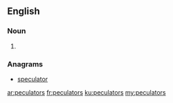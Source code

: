 ==English==

===Noun===
{{head|en|plural}}

# {{plural of|peculator|lang=en|nocat=1}}

===Anagrams===
* [[speculator#English|speculator]]

[[ar:peculators]]
[[fr:peculators]]
[[ku:peculators]]
[[my:peculators]]